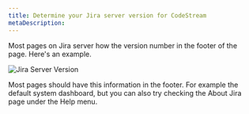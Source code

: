 ```yaml
---
title: Determine your Jira server version for CodeStream
metaDescription:
---
```


Most pages on Jira server how the version number in the footer of the page. Here's an example.

![Jira Server Version](/images/JiraServerVersion.png)

Most pages should have this information in the footer. For example the default system dashboard, but you can also try checking the About Jira page under the Help menu.
